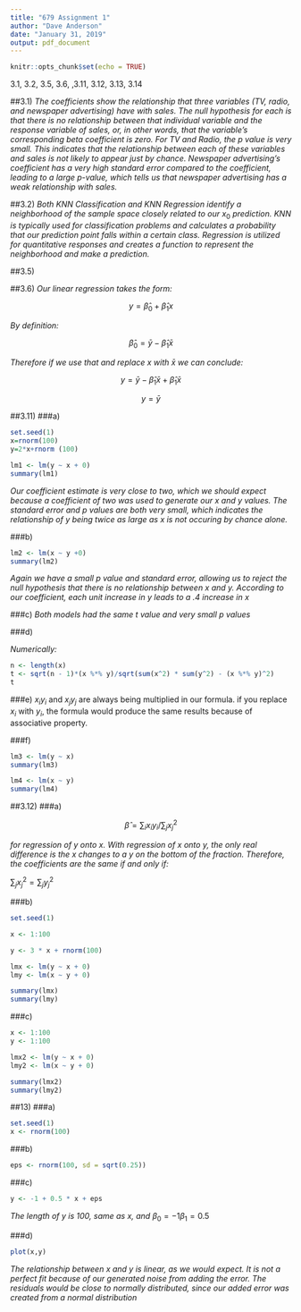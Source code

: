 ```yaml
---
title: "679 Assignment 1"
author: "Dave Anderson"
date: "January 31, 2019"
output: pdf_document
---
```


```r
knitr::opts_chunk$set(echo = TRUE)
```


3.1, 3.2, 3.5, 3.6, ,3.11, 3.12, 3.13, 3.14

##3.1)
*The coefficients show the relationship that three variables (TV, radio, and newspaper advertising) have with sales. The null hypothesis for each is that there is no relationship between that individual variable and the response variable of sales, or, in other words, that the variable's corresponding beta coefficient is zero. For TV and Radio, the p value is very small. This indicates that the relationship between each of these variables and sales is not likely to appear just by chance. Newspaper advertising's coefficient has a very high standard error compared to the coefficient, leading to a large p-value, which tells us that newspaper advertising has a weak relationship with sales.*

##3.2)
*Both KNN Classification and KNN Regression identify a neighborhood of the sample space closely related to our* $x_0$ *prediction. KNN is typically used for classification problems and calculates a probability that our prediction point falls within a certain class. Regression is utilized for quantitative responses and creates a function to represent the neighborhood and make a prediction.*

##3.5)

##3.6)
*Our linear regression takes the form:*

$$y = \hat{\beta}_0+\hat{\beta}_1 x$$

*By definition:* 

$$\hat{\beta}_0 = \bar{y} - \hat{\beta}_1 \bar{x}$$

*Therefore if we use that and replace x with* $\bar{x}$ *we can conclude:*

$$y = \bar{y} - \hat{\beta}_1 \bar{x} + \hat{\beta}_1 \bar{x}$$

$$y = \bar{y}$$




##3.11)
###a)
```r
set.seed(1)
x=rnorm(100)
y=2*x+rnorm (100)

lm1 <- lm(y ~ x + 0)
summary(lm1)
```
*Our coefficient estimate is very close to two, which we should expect because a coefficient of two was used to generate our x and y values. The standard error and p values are both very small, which indicates the relationship of y being twice as large as x is not occuring by chance alone.*

###b)
```r
lm2 <- lm(x ~ y +0)
summary(lm2)
```

*Again we have a small p value and standard error, allowing us to reject the null hypothesis that there is no relationship between x and y. According to our coefficient, each unit increase in y leads to a .4 increase in x*

###c)
*Both models had the same t value and very small p values*

###d)

*Numerically:*
```r
n <- length(x)
t <- sqrt(n - 1)*(x %*% y)/sqrt(sum(x^2) * sum(y^2) - (x %*% y)^2)
t
```

###e)
$x_i y_i$ and $x_j y_j$ are always being multiplied in our formula. if you replace $x_i$ with $y_i$, the formula would produce the same results because of associative property. 

###f)
```r
lm3 <- lm(y ~ x)
summary(lm3)

lm4 <- lm(x ~ y)
summary(lm4)


```

##3.12)
###a)

$$\hat{\beta} = \sum_i x_i y_i / \sum_j x_j^2$$

*for regression of y onto x. With regression of x onto y, the only real difference is the x changes to a y on the bottom of the fraction. Therefore, the coefficients are the same if and only if:*

$\sum_j x_j^2 = \sum_j y_j^2$



###b)

```r
set.seed(1)

x <- 1:100

y <- 3 * x + rnorm(100)

lmx <- lm(y ~ x + 0)
lmy <- lm(x ~ y + 0)

summary(lmx)
summary(lmy)
```

###c)
```r
x <- 1:100
y <- 1:100

lmx2 <- lm(y ~ x + 0)
lmy2 <- lm(x ~ y + 0)

summary(lmx2)
summary(lmy2)
```


##13)
###a)
```r
set.seed(1)
x <- rnorm(100)
```

###b)
```r
eps <- rnorm(100, sd = sqrt(0.25))
```

###c)
```r
y <- -1 + 0.5 * x + eps
```
*The length of y is 100, same as x, and* $\beta_0 = -1  \beta_1 = 0.5$

###d)
```r
plot(x,y)
```
*The relationship between x and y is linear, as we would expect. It is not a perfect fit because of our generated noise from adding the error. The residuals would be close to normally distributed, since our added error was created from a normal distribution*
